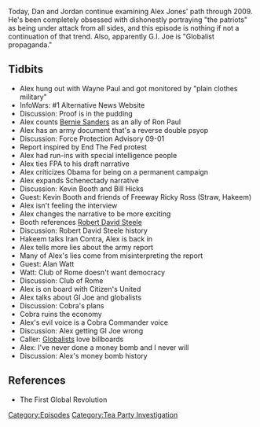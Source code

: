 {{DEFAULTSORT:
    #_EPISODE_0227:March 23, 2009
}}{{Episode
    | title           = March 23, 2009
    | caption         = Listen to this episode on [https://knowledgefight.libsyn.com/knowledge-fight-march-23-2009 Libsyn] [https://open.spotify.com/episode/5ZFOcMCZfmgzl0ZeU84Sws Spotify], Read the [[Transcript/227: March 23, 2009|Unofficial Transcript]]
    | episodeNumber   = 227
    | length          = 01:16:47
    | airDate         = November 9, 2018
    | coverageDate    = March 23, 2009
    | episodeType     = [[:Category:Tea Party Investigation|Tea Party Investigation]]
    | appearance      = [[Wayne Paul]], [[Ron Paul]], [[Bernie Sanders]], [[Kevin Booth]], [[Bill Hicks]], [[Freeway Ricky Ross]], [[Robert David Steele]], [[Alan Watt]]
    | previousEpisode = [[226: November 7, 2018]]
    | nextEpisode     = [[228: Old Alex Clips]]
}}

{{Stub}}

Today, Dan and Jordan continue examining Alex Jones' path through 2009. He's been completely obsessed with dishonestly portraying "the patriots" as being under attack from all sides, and this episode is nothing if not a continuation of that trend. Also, apparently G.I. Joe is "Globalist propaganda."

==Tidbits==

*Alex hung out with Wayne Paul and got monitored by "plain clothes military"
*InfoWars: #1 Alternative News Website
*Discussion: Proof is in the pudding
*Alex counts [[Bernie Sanders]] as an ally of Ron Paul
*Alex has an army document that's a reverse double psyop
*Discussion: Force Protection Advisory 09-01
*Report inspired by End The Fed protest
*Alex had run-ins with special intelligence people
*Alex ties FPA to his draft narrative
*Alex criticizes Obama for being on a permanent campaign
*Alex expands Schenectady narrative
*Discussion: Kevin Booth and Bill Hicks
*Guest: Kevin Booth and friends of Freeway Ricky Ross (Straw, Hakeem)
*Alex isn't feeling the interview
*Alex changes the narrative to be more exciting
*Booth references [[Robert David Steele]]
*Discussion: Robert David Steele history
*Hakeem talks Iran Contra, Alex is back in
*Alex tells more lies about the army report
*Many of Alex's lies come from misinterpreting the report
*Guest: Alan Watt
*Watt: Club of Rome doesn't want democracy
*Discussion: Club of Rome
*Alex is on board with Citizen's United
*Alex talks about GI Joe and globalists
*Discussion: Cobra's plans
*Cobra ruins the economy
*Alex's evil voice is a Cobra Commander voice
*Discussion: Alex getting GI Joe wrong
*Caller: [[Globalists]] love billboards
*Alex: I've never done a money bomb and I never will
*Discussion: Alex's money bomb history

==References==

*The First Global Revolution

[[Category:Episodes]]
[[Category:Tea Party Investigation]]

